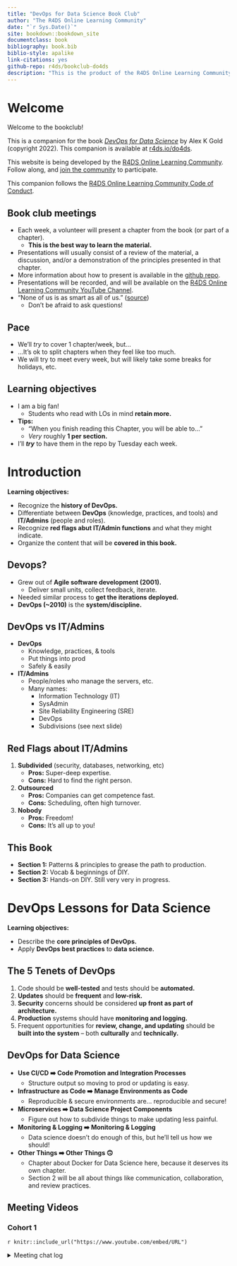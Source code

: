 ```yaml
--- 
title: "DevOps for Data Science Book Club"
author: "The R4DS Online Learning Community"
date: "`r Sys.Date()`"
site: bookdown::bookdown_site
documentclass: book
bibliography: book.bib
biblio-style: apalike
link-citations: yes
github-repo: r4ds/bookclub-do4ds
description: "This is the product of the R4DS Online Learning Community's DevOps for Data Science Book Club."
---
```


# Welcome {-}

Welcome to the bookclub! 

This is a companion for the book [_DevOps for Data Science_](https://do4ds.com/) by Alex K Gold (copyright 2022).
This companion is available at [r4ds.io/do4ds](https://r4ds.io/do4ds).

This website is being developed by the [R4DS Online Learning Community](https://rfordatasci.com). Follow along, and [join the community](https://r4ds.io/join) to participate.

This companion follows the [R4DS Online Learning Community Code of Conduct](https://r4ds.io/conduct).

## Book club meetings {-}

-   Each week, a volunteer will present a chapter from the book (or part of a chapter).
    -   **This is the best way to learn the material.**
-   Presentations will usually consist of a review of the material, a discussion, and/or a demonstration of the principles presented in that chapter.
-   More information about how to present is available in the [github repo](https://github.com/r4ds/bookclub-do4ds).
-   Presentations will be recorded, and will be available on the [R4DS Online Learning Community YouTube Channel](https://r4ds.io/youtube).
-   "None of us is as smart as all of us." ([source](https://www.marketplace.org/shows/make-me-smart/))
    -   Don't be afraid to ask questions!

## Pace {-}

-   We'll *try* to cover 1 chapter/week, but...
-   ...It's ok to split chapters when they feel like too much.
-   We will try to meet every week, but will likely take some breaks for holidays, etc.

## Learning objectives {-}

-   I am a big fan!
    -   Students who read with LOs in mind **retain more.**
-   **Tips:**
    -   "When you finish reading this Chapter, you will be able to..."
    -   *Very* roughly **1 per section.**
-   I'll ***try*** to have them in the repo by Tuesday each week.


# Introduction {-}

**Learning objectives:**

-   Recognize the **history of DevOps.**
-   Differentiate between **DevOps** (knowledge, practices, and tools) and **IT/Admins** (people and roles).
-   Recognize **red flags abut IT/Admin functions** and what they might indicate.
-   Organize the content that will be **covered in this book.**

## Devops? {-}

-   Grew out of **Agile software development (2001).**
    -   Deliver small units, collect feedback, iterate.
-   Needed similar process to **get the iterations deployed.**
-   **DevOps (~2010)** is the **system/discipline.**

## DevOps vs IT/Admins {-}

-   **DevOps** 
    -   Knowledge, practices, & tools
    -   Put things into prod
    -   Safely & easily
-   **IT/Admins**
    -   People/roles who manage the servers, etc.
    -   Many names:
        -   Information Technology (IT)
        -   SysAdmin
        -   Site Reliability Engineering (SRE)
        -   DevOps
        -   Subdivisions (see next slide)

## Red Flags about IT/Admins {-}

1. **Subdivided** (security, databases, networking, etc)
    -   **Pros:** Super-deep expertise.
    -   **Cons:** Hard to find the right person.
2. **Outsourced**
    -   **Pros:** Companies can get competence fast.
    -   **Cons:** Scheduling, often high turnover.
3. **Nobody**
    -   **Pros:** Freedom!
    -   **Cons:** It's all up to you!

## This Book {-}

-   **Section 1:** Patterns & principles to grease the path to production.
-   **Section 2:** Vocab & beginnings of DIY.
-   **Section 3:** Hands-on DIY. Still very very in progress.

# DevOps Lessons for Data Science {-}

**Learning objectives:**

-   Describe the **core principles of DevOps.**
-   Apply **DevOps best practices** to **data science.**


## The 5 Tenets of DevOps {-}

1.  Code should be **well-tested** and tests should be **automated.**
2.  **Updates** should be **frequent** and **low-risk.**
3.  **Security** concerns should be considered **up front as part of architecture.**
4.  **Production** systems should have **monitoring and logging.**
5.  Frequent opportunities for **review, change, and updating** should be **built into the system** -- both **culturally** and **technically.**

## DevOps for Data Science {-}

-   **Use CI/CD ➡️ Code Promotion and Integration Processes**
    -   Structure output so moving to prod or updating is easy.
-   **Infrastructure as Code ➡️ Manage Environments as Code**
    -   Reproducible & secure environments are... reproducible and secure!
-   **Microservices ➡️ Data Science Project Components**
    -   Figure out how to subdivide things to make updating less painful.
-   **Monitoring & Logging ➡️ Monitoring & Logging**
    -   Data science doesn't do enough of this, but he'll tell us how we should!
-   **Other Things ➡️ Other Things 🙃**
    -   Chapter about Docker for Data Science here, because it deserves its own chapter.
    -   Section 2 will be all about things like communication, collaboration, and review practices.

## Meeting Videos {-}

### Cohort 1

`r knitr::include_url("https://www.youtube.com/embed/URL")`

<details>
<summary> Meeting chat log </summary>

```
LOG
```
</details>
